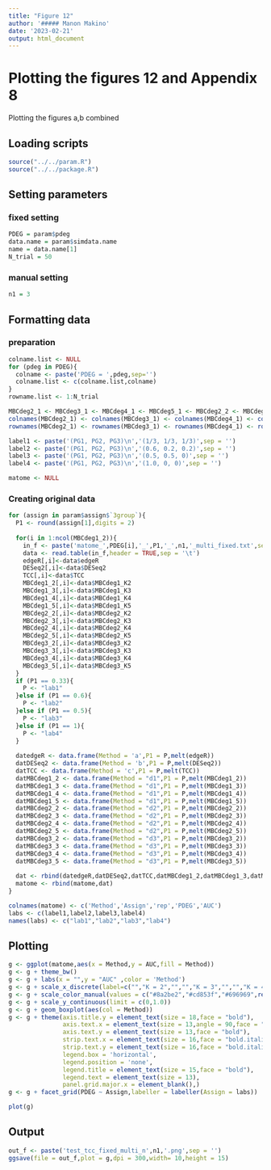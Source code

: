 ```yaml
---
title: "Figure 12"
author: '##### Manon Makino'
date: '2023-02-21'
output: html_document
---
```


# Plotting the figures 12 and Appendix 8

Plotting the figures a,b combined

## Loading scripts

```r
source("../../param.R")
source("../../package.R")
```

## Setting parameters

### fixed setting

```r
PDEG = param$pdeg
data.name = param$simdata.name
name = data.name[1]
N_trial = 50
```

### manual setting

```r
n1 = 3
```

## Formatting data

### preparation

```r
colname.list <- NULL
for (pdeg in PDEG){
  colname <- paste('PDEG = ',pdeg,sep='')
  colname.list <- c(colname.list,colname)
}
rowname.list <- 1:N_trial

MBCdeg2_1 <- MBCdeg3_1 <- MBCdeg4_1 <- MBCdeg5_1 <- MBCdeg2_2 <- MBCdeg3_2 <- MBCdeg4_2 <- MBCdeg5_2 <- MBCdeg2_3 <- MBCdeg3_3 <- MBCdeg4_3 <- MBCdeg5_3 <- matrix(0,ncol = length(PDEG),nrow = N_trial)
colnames(MBCdeg2_1) <- colnames(MBCdeg3_1) <- colnames(MBCdeg4_1) <- colnames(MBCdeg5_1) <- colnames(MBCdeg2_2) <- colnames(MBCdeg3_2) <- colnames(MBCdeg4_2) <- colnames(MBCdeg5_2) <- colnames(MBCdeg2_3) <- colnames(MBCdeg3_3) <- colnames(MBCdeg4_3) <- colnames(MBCdeg5_3) <-colname.list
rownames(MBCdeg2_1) <- rownames(MBCdeg3_1) <- rownames(MBCdeg4_1) <- rownames(MBCdeg5_1) <- rownames(MBCdeg2_2) <- rownames(MBCdeg3_2) <- rownames(MBCdeg4_2) <- rownames(MBCdeg5_2) <- rownames(MBCdeg2_3) <- rownames(MBCdeg3_3) <- rownames(MBCdeg4_3) <- rownames(MBCdeg5_3) <-rowname.list

label1 <- paste('(PG1, PG2, PG3)\n','(1/3, 1/3, 1/3)',sep = '')
label2 <- paste('(PG1, PG2, PG3)\n','(0.6, 0.2, 0.2)',sep = '')
label3 <- paste('(PG1, PG2, PG3)\n','(0.5, 0.5, 0)',sep = '')
label4 <- paste('(PG1, PG2, PG3)\n','(1.0, 0, 0)',sep = '')

matome <- NULL
```

### Creating original data

```r
for (assign in param$assign$`3group`){
  P1 <- round(assign[1],digits = 2)
  
  for(i in 1:ncol(MBCdeg1_2)){
    in_f <- paste('matome_',PDEG[i],'_',P1,'_',n1,'_multi_fixed.txt',sep = '')
    data <- read.table(in_f,header = TRUE,sep = '\t')
    edgeR[,i]<-data$edgeR
    DESeq2[,i]<-data$DESeq2
    TCC[,i]<-data$TCC
    MBCdeg1_2[,i]<-data$MBCdeg1_K2
    MBCdeg1_3[,i]<-data$MBCdeg1_K3
    MBCdeg1_4[,i]<-data$MBCdeg1_K4
    MBCdeg1_5[,i]<-data$MBCdeg1_K5
    MBCdeg2_2[,i]<-data$MBCdeg2_K2
    MBCdeg2_3[,i]<-data$MBCdeg2_K3
    MBCdeg2_4[,i]<-data$MBCdeg2_K4
    MBCdeg2_5[,i]<-data$MBCdeg2_K5
    MBCdeg3_2[,i]<-data$MBCdeg3_K2
    MBCdeg3_3[,i]<-data$MBCdeg3_K3
    MBCdeg3_4[,i]<-data$MBCdeg3_K4
    MBCdeg3_5[,i]<-data$MBCdeg3_K5
  }
  if (P1 == 0.33){
    P <- "lab1"
  }else if (P1 == 0.6){
    P <- "lab2"
  }else if (P1 == 0.5){
    P <- "lab3"
  }else if (P1 == 1){
    P <- "lab4"
  }
  
  datedgeR <- data.frame(Method = 'a',P1 = P,melt(edgeR))
  datDESeq2 <- data.frame(Method = 'b',P1 = P,melt(DESeq2))
  datTCC <- data.frame(Method = 'c',P1 = P,melt(TCC))
  datMBCdeg1_2 <- data.frame(Method = "d1",P1 = P,melt(MBCdeg1_2))
  datMBCdeg1_3 <- data.frame(Method = "d1",P1 = P,melt(MBCdeg1_3))
  datMBCdeg1_4 <- data.frame(Method = "d1",P1 = P,melt(MBCdeg1_4))
  datMBCdeg1_5 <- data.frame(Method = "d1",P1 = P,melt(MBCdeg1_5))
  datMBCdeg2_2 <- data.frame(Method = "d2",P1 = P,melt(MBCdeg2_2))
  datMBCdeg2_3 <- data.frame(Method = "d2",P1 = P,melt(MBCdeg2_3))
  datMBCdeg2_4 <- data.frame(Method = "d2",P1 = P,melt(MBCdeg2_4))
  datMBCdeg2_5 <- data.frame(Method = "d2",P1 = P,melt(MBCdeg2_5))
  datMBCdeg3_2 <- data.frame(Method = "d3",P1 = P,melt(MBCdeg3_2))
  datMBCdeg3_3 <- data.frame(Method = "d3",P1 = P,melt(MBCdeg3_3))
  datMBCdeg3_4 <- data.frame(Method = "d3",P1 = P,melt(MBCdeg3_4))
  datMBCdeg3_5 <- data.frame(Method = "d3",P1 = P,melt(MBCdeg3_5))
  
  dat <- rbind(datedgeR,datDESeq2,datTCC,datMBCdeg1_2,datMBCdeg1_3,datMBCdeg1_4,datMBCdeg1_5,datMBCdeg2_2,datMBCdeg2_3,datMBCdeg2_4,datMBCdeg2_5,datMBCdeg3_2,datMBCdeg3_3,datMBCdeg3_4,datMBCdeg3_5)
  matome <- rbind(matome,dat)
}

colnames(matome) <- c('Method','Assign','rep','PDEG','AUC')
labs <- c(label1,label2,label3,label4)
names(labs) <- c("lab1","lab2","lab3","lab4")
```

## Plotting

```r
g <- ggplot(matome,aes(x = Method,y = AUC,fill = Method))
g <- g + theme_bw()
g <- g + labs(x = "",y = "AUC" ,color = 'Method')
g <- g + scale_x_discrete(label=c("","K = 2","","","K = 3","","","K = 4","","","K = 5",""))
g <- g + scale_color_manual(values = c("#8a2be2","#cd853f","#696969",rep(c("#FF367F","#4689FF","#009900"),4))) + scale_fill_manual(values = rep("white",15))
g <- g + scale_y_continuous(limit = c(0,1.0))
g <- g + geom_boxplot(aes(col = Method))
g <- g + theme(axis.title.y = element_text(size = 18,face = "bold"),
               axis.text.x = element_text(size = 13,angle = 90,face = "bold"),
               axis.text.y = element_text(size = 13,face = "bold"),
               strip.text.x = element_text(size = 16,face = "bold.italic"),
               strip.text.y = element_text(size = 16,face = "bold.italic"),
               legend.box = 'horizontal', 
               legend.position = 'none',
               legend.title = element_text(size = 15,face = "bold"),
               legend.text = element_text(size = 13),
               panel.grid.major.x = element_blank(),)
g <- g + facet_grid(PDEG ~ Assign,labeller = labeller(Assign = labs))

plot(g)
```


## Output

```r
out_f <- paste('test_tcc_fixed_multi_n',n1,'.png',sep = '')
ggsave(file = out_f,plot = g,dpi = 300,width= 10,height = 15)
```


